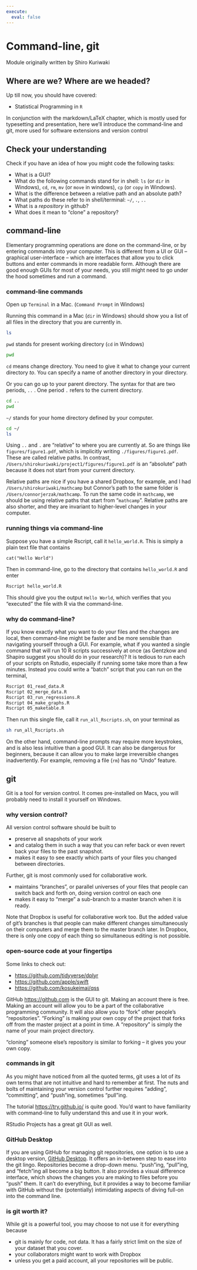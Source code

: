 ```yaml
---
execute:
  eval: false
---
```


# Command-line, git {#sec-commandline-git}

::: {.callout .callout-note}
Module originally written by Shiro Kuriwaki
:::

## Where are we? Where are we headed?

Up till now, you should have covered:

-   Statistical Programming in `R`

In conjunction with the markdown/LaTeX chapter, which is mostly used for typesetting and presentation, here we'll introduce the command-line and git, more used for software extensions and version control

## Check your understanding

Check if you have an idea of how you might code the following tasks:

-   What is a GUI?
-   What do the following commands stand for in shell: `ls` (or `dir` in Windows), `cd`, `rm`, `mv` (or `move` in windows), `cp` (or `copy` in Windows).
-   What is the difference between a relative path and an absolute path?
-   What paths do these refer to in shell/terminal: `~/`, `.`, `..`
-   What is a *repository* in github?
-   What does it mean to "clone" a repository?

## command-line

Elementary programming operations are done on the command-line, or by entering commands into your computer. This is different from a UI or GUI -- graphical user-interface -- which are interfaces that allow you to click buttons and enter commands in more readable form. Although there are good enough GUIs for most of your needs, you still might need to go under the hood sometimes and run a command.

### command-line commands

Open up `Terminal` in a Mac. (`Command Prompt` in Windows)

Running this command in a Mac (`dir` in Windows) should show you a list of all files in the directory that you are currently in.

``` bash
ls
```

`pwd` stands for present working directory (`cd` in Windows)

``` bash
pwd
```

`cd` means change directory. You need to give it what to change your current directory *to*. You can specify a name of another directory in your directory.

Or you can go up to your parent directory. The syntax for that are two periods, `..` . One period `.` refers to the current directory.

``` bash
cd ..
pwd
```

`~/` stands for your home directory defined by your computer.

``` bash
cd ~/
ls
```

Using `..` and `.` are "relative" to where you are currently at. So are things like `figures/figure1.pdf`, which is implicitly writing `./figures/figure1.pdf`. These are called relative paths. In contrast, `/Users/shirokuriwaki/project1/figures/figure1.pdf` is an "absolute" path because it does not start from your current directory.

Relative paths are nice if you have a shared Dropbox, for example, and I had `/Users/shirokuriwaki/mathcamp` but Connor's path to the same folder is `/Users/connorjerzak/mathcamp`. To run the same code in `mathcamp`, we should be using relative paths that start from "`mathcamp`". Relative paths are also shorter, and they are invariant to higher-level changes in your computer.

### running things via command-line

Suppose you have a simple Rscript, call it `hello_world.R`. This is simply a plain text file that contains

```         
cat("Hello World")
```

Then in command-line, go to the directory that contains `hello_world.R` and enter

``` bash
Rscript hello_world.R
```

This should give you the output `Hello World`, which verifies that you "executed" the file with R via the command-line.

### why do command-line?

If you know exactly what you want to do your files and the changes are local, then command-line might be faster and be more sensible than navigating yourself through a GUI. For example, what if you wanted a single command that will run 10 R scripts successively at once (as Gentzkow and Shapiro suggest you should do in your research)? It is tedious to run each of your scripts on Rstudio, especially if running some take more than a few minutes. Instead you could write a "batch" script that you can run on the terminal,

``` bash
Rscript 01_read_data.R
Rscript 02_merge_data.R
Rscript 03_run_regressions.R
Rscript 04_make_graphs.R
Rscript 05_maketable.R
```

Then run this single file, call it `run_all_Rscripts.sh`, on your terminal as

``` bash
sh run_all_Rscripts.sh
```

On the other hand, command-line prompts may require more keystrokes, and is also less intuitive than a good GUI. It can also be dangerous for beginners, because it can allow you to make large irreversible changes inadvertently. For example, removing a file (`rm`) has no "Undo" feature.

## git

Git is a tool for version control. It comes pre-installed on Macs, you will probably need to install it yourself on Windows.

### why version control?

All version control software should be built to

-   preserve all snapshots of your work
-   and catalog them in such a way that you can refer back or even revert back your files to the past snapshot.
-   makes it easy to see exactly which parts of your files you changed between directories.

Further, git is most commonly used for collaborative work.

-   maintains "branches", or parallel universes of your files that people can switch back and forth on, doing version control on each one
-   makes it easy to "merge" a sub-branch to a master branch when it is ready.

Note that Dropbox is useful for collaborative work too. But the added value of git's branches is that people can make different changes simultaneously on their computers and merge them to the master branch later. In Dropbox, there is only one copy of each thing so simultaneous editing is not possible.

### open-source code at your fingertips

Some links to check out:

-   <https://github.com/tidyverse/dplyr>
-   <https://github.com/apple/swift>
-   <https://github.com/kosukeimai/qss>

GitHub <https://github.com> is the GUI to git. Making an account there is free. Making an account will allow you to be a part of the collaborative programming community. It will also allow you to "fork" other people's "repositories". "Forking" is making your own copy of the project that forks off from the master project at a point in time. A "repository" is simply the name of your main project directory.

"cloning" someone else's repository is similar to forking -- it gives you your own copy.

### commands in git

As you might have noticed from all the quoted terms, git uses a lot of its own terms that are not intuitive and hard to remember at first. The nuts and bolts of maintaining your version control further requires "adding", "committing", and "push"ing, sometimes "pull"ing.

The tutorial <https://try.github.io/> is quite good. You'd want to have familiarity with command-line to fully understand this and use it in your work.

RStudio Projects has a great git GUI as well.

### GitHub Desktop

If you are using GitHub for managing git repositories, one option is to use a desktop version, [GitHub Desktop](https://desktop.github.com/). It offers an in-between step to ease into the git lingo. Repositories become a drop-down menu. "push"ing, "pull"ing, and "fetch"ing all become a big button. It also provides a visual difference interface, which shows the changes you are making to files before you "push" them. It can't do everything, but it provides a way to become familiar with GitHub without the (potentially) intimidating aspects of diving full-on into the command line.

### is git worth it?

While git is a powerful tool, you may choose to not use it for everything because

-   git is mainly for code, not data. It has a fairly strict limit on the size of your dataset that you cover.
-   your collaborators might want to work with Dropbox
-   unless you get a paid account, all your repositories will be public.
